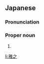 ==Japanese==
{{ja-kanjitab|まさ|ゆき}}

===Pronunciation===
{{ja-pron|まさゆき}}

===Proper noun===
{{ja-pos|proper|まさゆき}}

# {{given name|male|lang=ja|sort=まさゆき}}

[[li:雅之]]